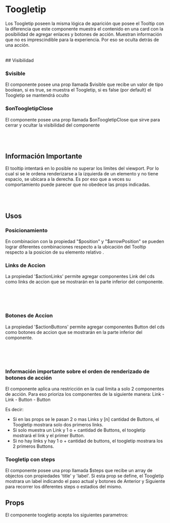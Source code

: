 
<Meta of={ToogletipStories} />

# Toogletip

Los Toogletip poseen la misma lógica de aparición que posee el Tooltip con la diferencia que este componente muestra el contenido en
una card con la posibilidad de agregar enlaces y botones de acción.
Muestran información que no es imprescindible para la experiencia. Por eso se oculta detrás de una acción.

<br />

<Primary />
## Visibilidad

### $visible

El componente posee una prop llamada $visible que recibe un valor de tipo boolean, si es true, se muestra el Toogletip, si es false (por default) el Toogletip se mantendrá oculto

### $onToogletipClose

El componente posee una prop llamada $onToogletipClose que sirve para cerrar y ocultar la visibilidad del componente

<br />
<br />

## Información Importante

El tooltip intentará en lo posible no superar los limites del viewport. Por lo cual si se le ordena renderizarse
a la izquierda de un elemento y no tiene espacio, se ubicara a la derecha. Es por eso que a veces su comportamiento
puede parecer que no obedece las props indicadas.

<br />
<br />

## Usos

### Posicionamiento

En combinacion con la propiedad "$position" y "$arrowPosition" se pueden lograr diferentes combinaciones respecto
a la ubicación del Tooltip respecto a la posicion de su elemento relativo .

<Story of={ToogletipStories.SimpleToogletipGrid} />
<Source of={ToogletipStories.SimpleToogletipGrid} />

### Links de Accion

La propiedad '$actionLinks' permite agregar componentes Link del cds como links de accion que se mostrarán en la parte
inferior del componente.

<br />
<Story of={ToogletipStories.WithActionLinks} />
<Source of={ToogletipStories.WithActionLinks} />
<br />
<br />

### Botones de Accion

La propiedad '$actionButtons' permite agregar componentes Button del cds como botones de accion que se mostrarán en la parte
inferior del componente.

<br />

<Story of={ToogletipStories.WithActionButtons} />
<Source of={ToogletipStories.WithActionButtons} />
<br />
<br />

### Información importante sobre el orden de renderizado de botones de acción

El componente aplica una restricción en la cual limita a solo 2 componentes de acción.
Para eso prioriza los componentes de la siguiente manera: Link - Link - Button - Button

Es decir:

- Si en las props se le pasan 2 o mas Links y [n] cantidad de Buttons, el Toogletip mostrara solo dos primeros links.
- Si solo muestra un Link y 1 o + cantidad de Buttons, el toogletip mostrará el link y el primer Button.
- Si no hay links y hay 1 o + cantidad de buttons, el toogletip mostrara los 2 primeros Buttons.

### Toogletip con steps

El componente posee una prop llamada $steps que recibe un array de objectos con propiedades 'title' y 'label'.
Si esta prop se define, el Toogletip mostrara un label indicando el paso actual y botones de Anterior y Siguiente para recorrer
los diferentes steps o estadíos del mismo.

<Story of={ToogletipStories.StepperToogletip} />
<Source of={ToogletipStories.StepperToogletip} />

## Props

El componente toogletip acepta los siguientes parametros:

<ArgTypes />
